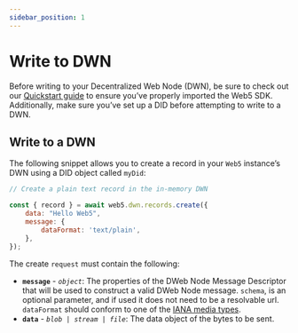 ```yaml
---
sidebar_position: 1
---
```


# Write to DWN

Before writing to your Decentralized Web Node (DWN), be sure to check out our [Quickstart guide](../../quickstart) to ensure you’ve properly imported the Web5 SDK. Additionally, make sure you’ve set up a DID before attempting to write to a DWN.

## Write to a DWN

The following snippet allows you to create a record in your `Web5` instance’s DWN using a DID object called `myDid`:

```jsx
// Create a plain text record in the in-memory DWN

const { record } = await web5.dwn.records.create({
    data: "Hello Web5",
    message: {
        dataFormat: 'text/plain',
    },
});
```

The create `request` must contain the following:
- **`message`** - *`object`*: The properties of the DWeb Node Message Descriptor that will be used to construct a valid DWeb Node message. `schema`, is an optional parameter, and if used it does not need to be a resolvable url. `dataFormat` should conform to one of the [IANA media types](https://www.iana.org/assignments/media-types/media-types.xhtml).
- **`data`** - *`blob | stream | file`*: The data object of the bytes to be sent.